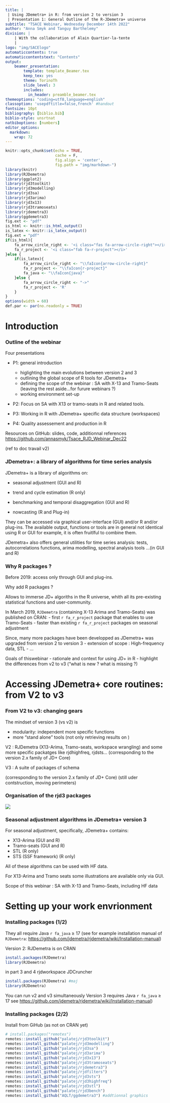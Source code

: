 ```yaml
---
title: |
 | Using JDemetra+ in R: from version 2 to version 3 
 | Presentation 1: General Outline of the R-JDemetra+ universe
subtitle: "TSACE Webinar, Wednesday December 14th 2022"
author: "Anna Smyk and Tanguy Barthelemy"
division: |
    | With the collaboration of Alain Quartier-la-tente
    | 
logo: "img/SACElogo"
automaticcontents: true
automaticcontentstext: "Contents"
output:
    beamer_presentation:
        template: template_Beamer.tex
        keep_tex: yes
        theme: TorinoTh
        slide_level: 3
        includes:
          in_header: preamble_beamer.tex
themeoptions: "coding=utf8,language=english"
classoption: 'usepdftitle=false,french' #handout
fontsize: 10pt
bibliography: [biblio.bib]
biblio-style: unsrtnat
natbiboptions: [numbers]
editor_options: 
  markdown: 
    wrap: 72
---
```


```r
knitr::opts_chunk$set(echo = TRUE,
                      cache = F, 
                      fig.align = 'center',
                      fig.path = "img/markdown-")
library(knitr)
library(RJDemetra)
library(ggplot2)
library(rjd3toolkit)
library(rjd3modelling)
library(rjd3sa)
library(rjd3arima)
library(rjd3x13)
library(rjd3tramoseats)
library(rjdemetra3)
library(ggdemetra3)
fig.ext <- "pdf"
is_html <- knitr::is_html_output()
is_latex <- knitr::is_latex_output()
fig.ext = "pdf"
if(is_html){
    fa_arrow_circle_right <- '<i class="fas fa-arrow-circle-right"></i>'
    fa_r_project <- '<i class="fab fa-r-project"></i>'
}else {
    if(is_latex){
        fa_arrow_circle_right <- "\\faIcon{arrow-circle-right}"
        fa_r_project <- "\\faIcon{r-project}"
        fa_java <- "\\faIcon{java}"
    }else {
        fa_arrow_circle_right <- "->"
        fa_r_project <- 'R'
    }
}
options(width = 60)
def.par <- par(no.readonly = TRUE)

```

# Introduction

### Outline of the webinar

Four presentations

-   P1: general introduction 
      - higlighting the main evolutions between version 2 and 3
      - outlining the global scope of R tools for JDemetra+
      - defining the scope of the webinar : SA with X-13 and Tramo-Seats
        (leaving the rest aside...for furure webinars ?)
      - working environment set-up 

-   P2: Focus on SA with X13 or tramo-seats in R and related tools.

-   P3: Working in R with JDemetra+ specific data structure (workspaces)

-   P4: Quality assessement and production in R

Resources on GitHub: slides, code, additionnal references
<https://github.com/annasmyk/Tsace_RJD_Webinar_Dec22>

(ref to doc travail v2)

### JDemetra+: a library of algorithms for time series analysis

JDemetra+ is a library of algorithms on:

- seasonal adjustment (GUI and R)

- trend and cycle estimation (R only)

- benchmarking and temporal disaggregation (GUI and R)

- nowcasting (R and Plug-in)

They can be accessed via graphical user-interface (GUI) and/or R and/or plug-ins. The available output, functions or tools are in general not identical using R or GUI for example, it is often fruitlful to combine them. 

JDemetra+ also offers general utilities for time series analysis: tests, autocorrelations functions, arima modelling, spectral analysis tools ...(in GUI and R)

### Why R packages ? 

Before 2019: access only through GUI and plug-ins.

Why add R packages ? 

Allows to immerse JD+ algoriths in the R universe, whith all its pre-existing statistical functions and user-community.

In March 2019, `RJDemetra` (containing X-13 Arima and Tramo-Seats) was published on CRAN:
-   first `r fa_r_project` package that enables to use Tramo-Seats
-   faster than existing `r fa_r_project` packages on seasonal adjustment

Since, many more packages have been developped as JDemetra+ was upgraded from version 2 to version 3
- extension of scope : High-frequency data, STL
- ...

Goals of thiswebinar
- rationale and context for using JD+ in R
- highlight the differences from v2 to v3 ("what is new ? what is missing ?) 

# Accessing JDemetra+ core routines: from V2 to v3

### From V2 to v3: changing gears 

The mindset of version 3 (vs v2) is

- modularity: independent more specific functions
- more "stand alone" tools (not only retrieving results on )

V2 : RJDemetra (X13-Arima, Tramo-seats, workspace wrangling) and some more specific packatges like rjdhighfreq, rjdsts...
(corresponding to the version 2.x family of JD+ Core)

V3 : A suite of packages cf schema

(corresponding to the version 2.x family of JD+ Core)
(still uder contstruction, moving perimeters)

### Organisation of the rjd3 packages

![](img/Schema_JP_orga_packages.png)

### Seasonal adjustment algorithms in JDemetra+ version 3

For seasonal adjustment, specifically, JDemetra+ contains:

- X13-Arima (GUI and R)
- Tramo-seats (GUI and R)
- STL (R only)
- STS (SSF framework) (R only)

All of these algorithms can be used with HF data. 

For X13-Arima and Tramo seats some illustrations are available only via GUI.

Scope of this  webinar : SA with X-13 and Tramo-Seats, including HF data

# Setting up your work envrionment

### Installing packages (1/2)

They all require Java `r fa_java` $\geq$ 17 
(see for example installation manual of `RJDemetra`: <https://github.com/jdemetra/rjdemetra/wiki/Installation-manual>)

Version 2: RJDemetra is on CRAN 
```r
install.packages(RJDemetra)
library(RJDemetra)
```

in part 3 and 4 rjdworkspace JDCruncher
```r
install.packages(RJDemetra) #maj
library(RJDemetra)
```
You can run v2 and v3 simultaneously
Version 3 requires Java `r fa_java` $\geq$ 17 
see <https://github.com/jdemetra/rjdemetra/wiki/Installation-manual>)

### Installing packages (2/2)

Install from GiHub (as not on CRAN yet)

```r
# install.packages("remotes")
remotes::install_github("palatej/rjd3toolkit")
remotes::install_github("palatej/rjd3modelling")
remotes::install_github("palatej/rjd3sa")
remotes::install_github("palatej/rjd3arima")
remotes::install_github("palatej/rjd3x13")
remotes::install_github("palatej/rjd3tramoseats")
remotes::install_github("palatej/rjdemetra3")
remotes::install_github("palatej/rjdfilters")
remotes::install_github("palatej/rjd3sts")
remotes::install_github("palatej/rjd3highfreq")
remotes::install_github("palatej/rjd3stl")
remotes::install_github("palatej/rjd3bench")
remotes::install_github("AQLT/ggdemetra3") #addtionnal graphics 
```

